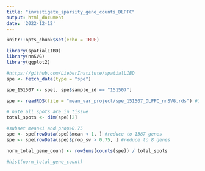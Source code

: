 ```yaml
---
title: "investigate_sparsity_gene_counts_DLPFC"
output: html_document
date: '2022-12-12'
---
```


```r
knitr::opts_chunk$set(echo = TRUE)
```

```r
library(spatialLIBD)
library(nnSVG)
library(ggplot2)

#https://github.com/LieberInstitute/spatialLIBD
spe <- fetch_data(type = "spe")

spe_151507 <- spe[, spe$sample_id == "151507"]

spe <- readRDS(file = "mean_var_project/spe_151507_DLPFC_nnSVG.rds") #1699 genes

# note all spots are in tissue 
total_spots <- dim(spe)[2]

#subset mean<1 and prop>0.75
spe <- spe[rowData(spe)$mean < 1, ] #reduce to 1387 genes
spe <- spe[rowData(spe)$prop_sv > 0.75, ] #reduce to 8 genes

norm_total_gene_count <- rowSums(counts(spe)) / total_spots

#hist(norm_total_gene_count)

```
